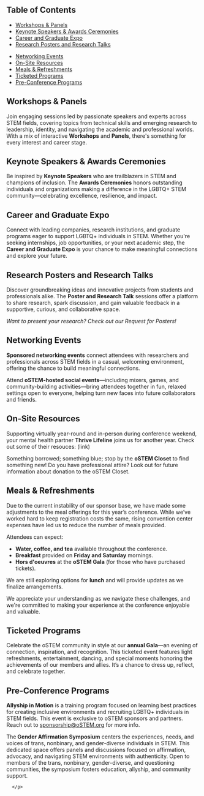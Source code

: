 
<SiteLayout title="What to Expect" accent="nav-green">

<div className="mb-8">
  <h2 className="text-nav-green font-bold text-2xl mb-4">Table of Contents</h2>
  <div className="grid grid-cols-1 sm:grid-cols-2 gap-4">
    <ul className="space-y-2">
      <li><a href="#workshops" className="text-nav-green hover:underline">Workshops & Panels</a></li>
      <li><a href="#keynotes" className="text-nav-green hover:underline">Keynote Speakers & Awards Ceremonies</a></li>
      <li><a href="#expo" className="text-nav-green hover:underline">Career and Graduate Expo</a></li>
      <li><a href="#posters" className="text-nav-green hover:underline">Research Posters and Research Talks</a></li>
    </ul>
    <ul className="space-y-2">
      <li><a href="#networking" className="text-nav-green hover:underline">Networking Events</a></li>
      <li><a href="#resources" className="text-nav-green hover:underline">On-Site Resources</a></li>
      <li><a href="#meals" className="text-nav-green hover:underline">Meals & Refreshments</a></li>
      <li><a href="#ticketed-programs" className="text-nav-green hover:underline">Ticketed Programs</a></li>
      <li><a href="#pre-conference" className="text-nav-green hover:underline">Pre-Conference Programs</a></li>
    </ul>
  </div>
</div>



<div>
  <h2 id="workshops" className="text-nav-green font-bold">Workshops & Panels</h2>
  <div className="bg-primary rounded p-4 pb-6">
    <p>
      Join engaging sessions led by passionate speakers and experts across STEM fields, covering topics from technical skills and emerging research to leadership, identity, and navigating the academic and professional worlds. With a mix of interactive <strong>Workshops</strong> and <strong>Panels</strong>, there's something for every interest and career stage.
    </p>
  </div>
</div>

<div>
  <h2 id="keynotes" className="text-nav-green font-bold">Keynote Speakers & Awards Ceremonies</h2>
  <div className="bg-primary rounded p-4 pb-6">
    <p>
      Be inspired by <strong>Keynote Speakers</strong> who are trailblazers in STEM and champions of inclusion. The <strong>Awards Ceremonies</strong> honors outstanding individuals and organizations making a difference in the LGBTQ+ STEM community—celebrating excellence, resilience, and impact.
    </p>
  </div>
</div>

<div>
  <h2 id="expo" className="text-nav-green font-bold">Career and Graduate Expo</h2>
  <div className="bg-primary rounded p-4 pb-6">
    <p>
      Connect with leading companies, research institutions, and graduate programs eager to support LGBTQ+ individuals in STEM. Whether you're seeking internships, job opportunities, or your next academic step, the <strong>Career and Graduate Expo</strong> is your chance to make meaningful connections and explore your future.
    </p>
  </div>
</div>

<div>
  <h2 id="posters" className="text-nav-green font-bold">Research Posters and Research Talks</h2>
  <div className="bg-primary rounded p-4 pb-6">
    <p>
      Discover groundbreaking ideas and innovative projects from students and professionals alike. The <strong>Poster and Research Talk</strong> sessions offer a platform to share research, spark discussion, and gain valuable feedback in a supportive, curious, and collaborative space.
    </p>
    <p>
      <em>Want to present your research? Check out our Request for Posters!</em>
    </p>
  </div>
</div>


<div>
  <h2 id="networking" className="text-nav-green font-bold">Networking Events</h2>
  <div className="bg-primary rounded p-4 pb-6">
    <p>
      <strong>Sponsored networking events</strong> connect attendees with researchers and professionals across STEM fields in a casual, welcoming environment, offering the chance to build meaningful connections.
    </p>
    <p>
      Attend <strong>oSTEM-hosted social events</strong>—including mixers, games, and community-building activities—bring attendees together in fun, relaxed settings open to everyone, helping turn new faces into future collaborators and friends.
    </p>
  </div>
</div>
<div>
  <h2 id="resources" className="text-nav-green font-bold">On-Site Resources</h2>
  <div className="bg-primary rounded p-4 pb-6">
    <p>
      Supporting virtually year-round and in-person during conference weekend, your mental health partner <strong>Thrive Lifeline</strong> joins us for another year. Check out some of their resouces: (link)
    </p>
    <p>
      Something borrowed; something blue; stop by the <strong>oSTEM Closet</strong> to find something new! Do you have professional attire? Look out for future information about donation to the oSTEM Closet.
    </p>
  </div>
</div>
<div>
  <h2 id="meals" className="text-nav-green font-bold">Meals & Refreshments</h2>
  <div className="bg-primary rounded p-4 pb-6">
    <p>
      Due to the current instability of our sponsor base, we have made some adjustments to the meal offerings for this year’s conference. While we’ve worked hard to keep registration costs the same, rising convention center expenses have led us to reduce the number of meals provided.
    </p>
    <p>
      Attendees can expect:
    </p>
    <ul className="list-disc pl-6">
      <li><strong>Water, coffee, and tea</strong> available throughout the conference.</li>
      <li><strong>Breakfast</strong> provided on <strong>Friday and Saturday</strong> mornings.</li>
      <li><strong>Hors d'oeuvres</strong> at the <strong>oSTEM Gala</strong> (for those who have purchased tickets).</li>
    </ul>
    <p>
      We are still exploring options for <strong>lunch</strong> and will provide updates as we finalize arrangements.
    </p>
    <p>
      We appreciate your understanding as we navigate these challenges, and we're committed to making your experience at the conference enjoyable and valuable.
    </p>
  </div>
</div>


<div>
  <h2 id="ticketed-programs" className="text-nav-green font-bold">Ticketed Programs</h2>
  <div className="bg-primary rounded p-4 pb-6">
    <p>
      Celebrate the oSTEM community in style at our <strong>annual Gala</strong>—an evening of connection, inspiration, and recognition. This ticketed event features light refreshments, entertainment, dancing, and special moments honoring the achievements of our members and allies. It’s a chance to dress up, reflect, and celebrate together.
    </p>
  </div>
</div>

<div>
  <h2 id="pre-conference" className="text-nav-green font-bold">Pre-Conference Programs </h2>
  <div className="bg-primary rounded p-4 pb-6">
    <p>
      <strong>Allyship in Motion</strong> is a training program focused on learning best practices for creating inclusive environments and recruiting LGBTQ+ individuals in STEM fields. This event is exclusive to oSTEM sponsors and partners.  Reach out to <a href="mailto:sponsorship@oSTEM.org" className="text-nav-green hover:underline">sponsorship@oSTEM.org</a> for more info.
    </p>
    <p>
      The<strong> Gender Affirmation Symposium</strong> centers the experiences, needs, and voices of trans, nonbinary, and gender-diverse individuals in STEM. This dedicated space offers panels and discussions focused on affirmation, advocacy, and navigating STEM environments with authenticity. Open to members of the trans, nonbinary, gender-diverse, and questioning communities, the symposium fosters education, allyship, and community support.
      
      </p>
  </div>
</div>


</SiteLayout>
